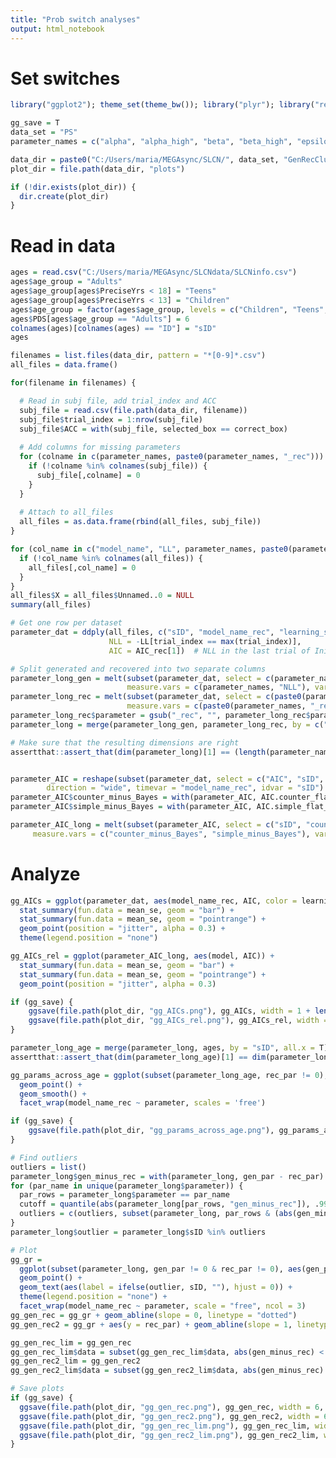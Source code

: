 ```yaml
---
title: "Prob switch analyses"
output: html_notebook
---
```


# Set switches

```r
library("ggplot2"); theme_set(theme_bw()); library("plyr"); library("reshape2"); library("R.matlab"); library("zoo")

gg_save = T
data_set = "PS"
parameter_names = c("alpha", "alpha_high", "beta", "beta_high", "epsilon", "TS_bias", "forget")

data_dir = paste0("C:/Users/maria/MEGAsync/SLCN/", data_set, "GenRecCluster/fit_par")
plot_dir = file.path(data_dir, "plots")

if (!dir.exists(plot_dir)) {
  dir.create(plot_dir)
}
```

# Read in data

```r
ages = read.csv("C:/Users/maria/MEGAsync/SLCNdata/SLCNinfo.csv")
ages$age_group = "Adults"
ages$age_group[ages$PreciseYrs < 18] = "Teens"
ages$age_group[ages$PreciseYrs < 13] = "Children"
ages$age_group = factor(ages$age_group, levels = c("Children", "Teens", "Adults"))
ages$PDS[ages$age_group == "Adults"] = 6
colnames(ages)[colnames(ages) == "ID"] = "sID"
ages
```
```r

filenames = list.files(data_dir, pattern = "*[0-9]*.csv")
all_files = data.frame()

for(filename in filenames) {

  # Read in subj file, add trial_index and ACC
  subj_file = read.csv(file.path(data_dir, filename))
  subj_file$trial_index = 1:nrow(subj_file)
  subj_file$ACC = with(subj_file, selected_box == correct_box)
  
  # Add columns for missing parameters
  for (colname in c(parameter_names, paste0(parameter_names, "_rec"))) {
    if (!colname %in% colnames(subj_file)) {
      subj_file[,colname] = 0
    }
  }
  
  # Attach to all_files
  all_files = as.data.frame(rbind(all_files, subj_file))
}

for (col_name in c("model_name", "LL", parameter_names, paste0(parameter_names, "_rec"))) {
  if (!col_name %in% colnames(all_files)) {
    all_files[,col_name] = 0
  }
}
all_files$X = all_files$Unnamed..0 = NULL
summary(all_files)
```
```r

# Get one row per dataset
parameter_dat = ddply(all_files, c("sID", "model_name_rec", "learning_style", "NLL_rec", parameter_names, paste0(parameter_names, "_rec")), summarize,
                      NLL = -LL[trial_index == max(trial_index)],
                      AIC = AIC_rec[1])  # NLL in the last trial of InitialLearning

# Split generated and recovered into two separate columns
parameter_long_gen = melt(subset(parameter_dat, select = c(parameter_names, "NLL", "sID", "model_name_rec")),
                          measure.vars = c(parameter_names, "NLL"), variable.name = "parameter", value.name = "gen_par")
parameter_long_rec = melt(subset(parameter_dat, select = c(paste0(parameter_names, "_rec"), "NLL_rec", "sID", "model_name_rec")),
                          measure.vars = c(paste0(parameter_names, "_rec"), "NLL_rec"), variable.name = "parameter", value.name = "rec_par")
parameter_long_rec$parameter = gsub("_rec", "", parameter_long_rec$parameter)
parameter_long = merge(parameter_long_gen, parameter_long_rec, by = c("sID", "model_name_rec", "parameter"))

# Make sure that the resulting dimensions are right
assertthat::assert_that(dim(parameter_long)[1] == (length(parameter_names) + 1) * dim(parameter_dat)[1])


parameter_AIC = reshape(subset(parameter_dat, select = c("AIC", "sID", "model_name_rec")),
        direction = "wide", timevar = "model_name_rec", idvar = "sID")
parameter_AIC$counter_minus_Bayes = with(parameter_AIC, AIC.counter_flat_alpha_beta_epsilon - AIC.Bayes_epsilon)
parameter_AIC$simple_minus_Bayes = with(parameter_AIC, AIC.simple_flat_alpha_beta_epsilon - AIC.Bayes_epsilon)

parameter_AIC_long = melt(subset(parameter_AIC, select = c("sID", "counter_minus_Bayes", "simple_minus_Bayes")),
     measure.vars = c("counter_minus_Bayes", "simple_minus_Bayes"), variable.name = "model", value.name = "AIC")
```

# Analyze

```r
gg_AICs = ggplot(parameter_dat, aes(model_name_rec, AIC, color = learning_style)) +
  stat_summary(fun.data = mean_se, geom = "bar") +
  stat_summary(fun.data = mean_se, geom = "pointrange") +
  geom_point(position = "jitter", alpha = 0.3) +
  theme(legend.position = "none")

gg_AICs_rel = ggplot(parameter_AIC_long, aes(model, AIC)) +
  stat_summary(fun.data = mean_se, geom = "bar") +
  stat_summary(fun.data = mean_se, geom = "pointrange") +
  geom_point(position = "jitter", alpha = 0.3)

if (gg_save) {
    ggsave(file.path(plot_dir, "gg_AICs.png"), gg_AICs, width = 1 + length(unique(parameter_dat$learning_style)), height = 3)
    ggsave(file.path(plot_dir, "gg_AICs_rel.png"), gg_AICs_rel, width = 1 + length(unique(parameter_dat$learning_style)), height = 3)
}
```
```r
parameter_long_age = merge(parameter_long, ages, by = "sID", all.x = T)
assertthat::assert_that(dim(parameter_long_age)[1] == dim(parameter_long)[1])

gg_params_across_age = ggplot(subset(parameter_long_age, rec_par != 0), aes(PreciseYrs, rec_par)) +
  geom_point() +
  geom_smooth() +
  facet_wrap(model_name_rec ~ parameter, scales = 'free')

if (gg_save) {
    ggsave(file.path(plot_dir, "gg_params_across_age.png"), gg_params_across_age, width = 6, height = 6)
}
```
```r

# Find outliers
outliers = list()
parameter_long$gen_minus_rec = with(parameter_long, gen_par - rec_par)
for (par_name in unique(parameter_long$parameter)) {
  par_rows = parameter_long$parameter == par_name
  cutoff = quantile(abs(parameter_long[par_rows, "gen_minus_rec"]), .99)
  outliers = c(outliers, subset(parameter_long, par_rows & (abs(gen_minus_rec) > cutoff))$sID)
}
parameter_long$outlier = parameter_long$sID %in% outliers

# Plot
gg_gr =
  ggplot(subset(parameter_long, gen_par != 0 & rec_par != 0), aes(gen_par, rec_par - gen_par, color = outlier)) +
  geom_point() +
  geom_text(aes(label = ifelse(outlier, sID, ""), hjust = 0)) +
  theme(legend.position = "none") +
  facet_wrap(model_name_rec ~ parameter, scale = "free", ncol = 3)
gg_gen_rec = gg_gr + geom_abline(slope = 0, linetype = "dotted")
gg_gen_rec2 = gg_gr + aes(y = rec_par) + geom_abline(slope = 1, linetype = "dotted")

gg_gen_rec_lim = gg_gen_rec
gg_gen_rec_lim$data = subset(gg_gen_rec_lim$data, abs(gen_minus_rec) < 5)
gg_gen_rec2_lim = gg_gen_rec2
gg_gen_rec2_lim$data = subset(gg_gen_rec2_lim$data, abs(gen_minus_rec) < 5)

# Save plots
if (gg_save) {
  ggsave(file.path(plot_dir, "gg_gen_rec.png"), gg_gen_rec, width = 6, height = 3 * length(unique(parameter_dat$model_name_rec)))
  ggsave(file.path(plot_dir, "gg_gen_rec2.png"), gg_gen_rec2, width = 6, height = 3 * length(unique(parameter_dat$model_name_rec)))
  ggsave(file.path(plot_dir, "gg_gen_rec_lim.png"), gg_gen_rec_lim, width = 6, height = 3 * length(unique(parameter_dat$model_name_rec)))
  ggsave(file.path(plot_dir, "gg_gen_rec2_lim.png"), gg_gen_rec2_lim, width = 6, height = 3 * length(unique(parameter_dat$model_name_rec)))
}
```
```r
```